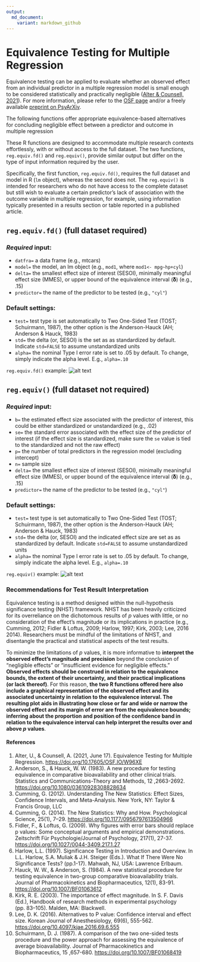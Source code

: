 ```yaml
---
output:
  md_document:
    variant: markdown_github
---
```


# Equivalence Testing for Multiple Regression

Equivalence testing can be applied to evaluate whether an observed effect from an individual predictor in a multiple regression model is small enough to be considered statistically and practically negligible ([Alter & Counsell, 2021](https://psyarxiv.com/5bv2p/)). For more information, please refer to the [OSF page](https://osf.io/w96xe/ "Equivalence Testing for Multiple Regression OSF Page") and/or a freely available [preprint on PsyArXiv](https://psyarxiv.com/5bv2p/ "PsyArXiv preprint").

The following functions offer appropriate equivalence-based alternatives for concluding negligible effect between a predictor and outcome in multiple regression

These R functions are designed to accommodate multiple research contexts effortlessly, with or without access to the full dataset. The two functions, `reg.equiv.fd()` and `reg.equiv()`, provide similar output but differ on the type of input information required by the user.

Specifically, the first function, `reg.equiv.fd()`, requires the full dataset and model in R (`lm` object), whereas the second does not. The `reg.equiv()` is intended for researchers who do not have access to the complete dataset but still wish to evaluate a certain predictor's lack of association with the outcome variable in multiple regression, for example, using information typically presented in a results section or table reported in a published article.

## `reg.equiv.fd()` (full dataset required)

### *Required* input:

-   `datfra=` a data frame (e.g., mtcars)
-   `model=` the model, an lm object (e.g., `mod1`, where `mod1<- mpg~hp+cyl`)
-   `delta=` the smallest effect size of interest (SESOI), minimally meaningful effect size (MMES), or upper bound of the equivalence interval (𝛅) (e.g., .15)
-   `predictor=` the name of the predictor to be tested (e.g., `"cyl"`)

### Default settings:

-   `test=` test type is set automatically to Two One-Sided Test (TOST; Schuirmann, 1987), the other option is the Anderson-Hauck (AH; Anderson & Hauck, 1983)
-   `std=` the delta (or, SESOI) is the set as as standardized by default. Indicate `std=FALSE` to assume unstandardized units
-   `alpha=` the nominal Type I error rate is set to .05 by default. To change, simply indicate the alpha level. E.g., `alpha=.10`

`reg.equiv.fd()` example: ![alt text](~/Documents/Master's%20thesis/Figure%204%20reg.equiv.fd%20.png)

## `reg.equiv()` (full dataset **not** required)

### *Required* input:

-   `b=` the estimated effect size associated with the predictor of interest, this could be either standardized or unstandardized (e.g., .02)
-   `se=` the standard error associated with the effect size of the predictor of interest (if the effect size is standardized, make sure the `se` value is tied to the standardized and not the raw effect)
-   `p=` the number of total predictors in the regression model (excluding intercept)
-   `n=` sample size
-   `delta=` the smallest effect size of interest (SESOI), minimally meaningful effect size (MMES), or upper bound of the equivalence interval (𝛅) (e.g., .15)
-   `predictor=` the name of the predictor to be tested (e.g., `"cyl"`)

### Default settings:

-   `test=` test type is set automatically to Two One-Sided Test (TOST; Schuirmann, 1987), the other option is the Anderson-Hauck (AH; Anderson & Hauck, 1983)
-   `std=` the delta (or, SESOI) and the indicated effect size are set as as standardized by default. Indicate `std=FALSE` to assume unstandardized units
-   `alpha=` the nominal Type I error rate is set to .05 by default. To change, simply indicate the alpha level. E.g., `alpha=.10`

`reg.equiv()` example: ![alt text](~/Documents/Master's%20thesis/Figure%205%20reg.equiv.png)

### Recommendations for Test Result Interpretation

Equivalence testing is a method designed within the null-hypothesis significance testing (NHST) framework. NHST has been heavily criticized for its overreliance on the dichotomous results of *p* values with little, or no consideration of the effect's magnitude or its implications in practice (e.g., Cumming, 2012; Fidler & Loftus, 2009; Harlow, 1997; Kirk, 2003; Lee, 2016 2014). Researchers must be mindful of the limitations of NHST, and disentangle the practical and statistical aspects of the test results.

To minimize the limitations of *p* values, it is more informative to **interpret the observed effect's magnitude and precision** beyond the conclusion of "negligible effects" or "insufficient evidence for negligible effects." **Observed effects should be construed in relation to the equivalence bounds, the extent of their uncertainty, and their practical implications (or lack thereof)**. For this reason, **the two R functions offered here also include a graphical representation of the observed effect and its associated uncertainty in relation to the equivalence interval. The resulting plot aids in illustrating how close or far and wide or narrow the observed effect and its margin of error are from the equivalence bounds; inferring about the proportion and position of the confidence band in relation to the equivalence interval can help interpret the results over and above *p* values**.

#### References

1.  Alter, U., & Counsell, A. (2021, June 17). Equivalence Testing for Multiple Regression. <https://doi.org/10.17605/OSF.IO/W96XE>
2.  Anderson, S., & Hauck, W. W. (1983). A new procedure for testing equivalence in comparative bioavailability and other clinical trials. Statistics and Communications-Theory and Methods, 12 ,2663-2692. <https://doi.org/10.1080/03610928308828634>
3.  Cumming, G. (2012). Understanding The New Statistics: Effect Sizes, Confidence Intervals, and Meta-Analysis. New York, NY: Taylor & Francis Group, LLC
4.  Cumming, G. (2014). The New Statistics: Why and How. Psychological Science, 25(1), 7--29. <https://doi.org/10.1177/0956797613504966>
5.  Fidler, F., & Loftus, G. (2009). Why figures with error bars should replace p values: Some conceptual arguments and empirical demonstrations. Zeitschrift Für Psychologie/Journal of Psychology, 217(1), 27-37. <https://doi.org/10.1027/0044-3409.217.1.27>
6.  Harlow, L.L. (1997). Significance Testing in Introduction and Overview. In L.L. Harlow, S.A. Muliak & J.H. Steiger (Eds.). What If There Were No Significance Tests? (pp.1-17). Mahwah, NJ, USA: Lawrence Erlbaum.
7.  Hauck, W. W., & Anderson, S. (1984). A new statistical procedure for testing equivalence in two-group comparative bioavailability trials. Journal of Pharmacokinetics and Biopharmaceutics, 12(1), 83-91. <https://doi.org/10.1007/BF01063612>
8.  Kirk, R. E. (2003). The importance of effect magnitude. In S. F. Davis (Ed.), Handbook of research methods in experimental psychology (pp. 83--105). Malden, MA: Blackwell.
9.  Lee, D. K. (2016). Alternatives to P value: Confidence interval and effect size. Korean Journal of Anesthesiology, 69(6), 555-562. <https://doi.org/10.4097/kjae.2016.69.6.555>
10. Schuirmann, D. J. (1987). A comparison of the two one-sided tests procedure and the power approach for assessing the equivalence of average bioavailability. Journal of Pharmacokinetics and Biopharmaceutics, 15 ,657-680. <https://doi.org/10.1007/BF01068419>
